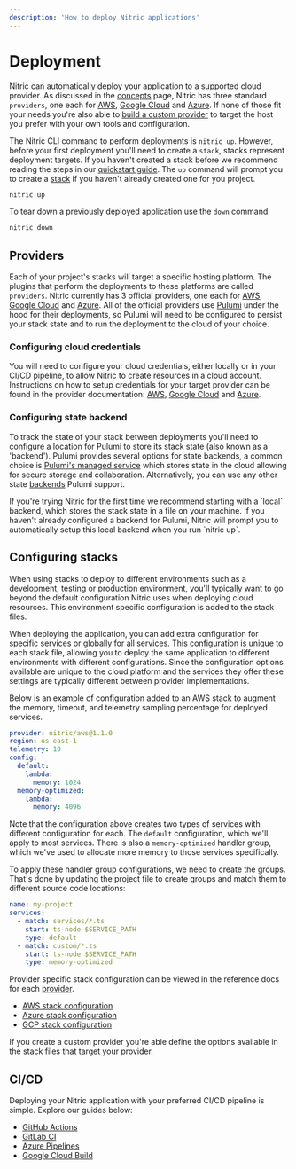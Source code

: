 ```yaml
---
description: 'How to deploy Nitric applications'
---
```


# Deployment

Nitric can automatically deploy your application to a supported cloud provider. As discussed in the [concepts](/concepts/how-nitric-works) page, Nitric has three standard `providers`, one each for [AWS](/reference/providers/aws), [Google Cloud](/reference/providers/gcp) and [Azure](/reference/providers/azure). If none of those fit your needs you're also able to [build a custom provider](/reference/providers/custom/building-custom-provider) to target the host you prefer with your own tools and configuration.

The Nitric CLI command to perform deployments is `nitric up`. However, before your first deployment you'll need to create a `stack`, stacks represent deployment targets. If you haven't created a stack before we recommend reading the steps in our [quickstart guide](/getting-started/quickstart#deploying-the-app). The `up` command will prompt you to create a <a href="/docs/concepts/project-structure#stack-files" target="_blank">stack</a> if you haven't already created one for you project.

```bash
nitric up
```

To tear down a previously deployed application use the `down` command.

```bash
nitric down
```

## Providers

Each of your project's stacks will target a specific hosting platform. The plugins that perform the deployments to these platforms are called `providers`. Nitric currently has 3 official providers, one each for [AWS](/reference/providers/aws), [Google Cloud](/reference/providers/gcp) and [Azure](/reference/providers/azure). All of the official providers use [Pulumi](https://pulumi.com) under the hood for their deployments, so Pulumi will need to be configured to persist your stack state and to run the deployment to the cloud of your choice.

### Configuring cloud credentials

You will need to configure your cloud credentials, either locally or in your CI/CD pipeline, to allow Nitric to create resources in a cloud account. Instructions on how to setup credentials for your target provider can be found in the provider documentation: [AWS](/reference/providers/aws), [Google Cloud](/reference/providers/gcp) and [Azure](/reference/providers/azure).

### Configuring state backend

To track the state of your stack between deployments you'll need to configure a location for Pulumi to store its stack state (also known as a 'backend'). Pulumi provides several options for state backends, a common choice is [Pulumi's managed service](https://www.pulumi.com/docs/concepts/state/#pulumi-cloud-backend) which stores state in the cloud allowing for secure storage and collaboration. Alternatively, you can use any other state [backends](https://www.pulumi.com/docs/concepts/state/#using-a-self-managed-backend) Pulumi support.

<Note>
  If you're trying Nitric for the first time we recommend starting with a
  `local` backend, which stores the stack state in a file on your machine. If
  you haven't already configured a backend for Pulumi, Nitric will prompt you to
  automatically setup this local backend when you run `nitric up`.
</Note>

## Configuring stacks

When using stacks to deploy to different environments such as a development, testing or production environment, you'll typically want to go beyond the default configuration Nitric uses when deploying cloud resources. This environment specific configuration is added to the stack files.

When deploying the application, you can add extra configuration for specific services or globally for all services. This configuration is unique to each stack file, allowing you to deploy the same application to different environments with different configurations. Since the configuration options available are unique to the cloud platform and the services they offer these settings are typically different between provider implementations.

Below is an example of configuration added to an AWS stack to augment the memory, timeout, and telemetry sampling percentage for deployed services.

```yaml {{ tag: "nitric.aws-deployment.yaml" }}
provider: nitric/aws@1.1.0
region: us-east-1
telemetry: 10
config:
  default:
    lambda:
      memory: 1024
  memory-optimized:
    lambda:
      memory: 4096
```

Note that the configuration above creates two types of services with different configuration for each. The `default` configuration, which we'll apply to most services. There is also a `memory-optimized` handler group, which we've used to allocate more memory to those services specifically.

To apply these handler group configurations, we need to create the groups. That's done by updating the project file to create groups and match them to different source code locations:

```yaml {{ tag: "nitric.yaml" }}
name: my-project
services:
  - match: services/*.ts
    start: ts-node $SERVICE_PATH
    type: default
  - match: custom/*.ts
    start: ts-node $SERVICE_PATH
    type: memory-optimized
```

Provider specific stack configuration can be viewed in the reference docs for each [provider](/reference/providers).

- [AWS stack configuration](/reference/providers/aws/configuration)
- [Azure stack configuration](/reference/providers/azure/configuration)
- [GCP stack configuration](/reference/providers/gcp/configuration)

<Note>
  If you create a custom provider you're able define the options available in
  the stack files that target your provider.
</Note>

## CI/CD

Deploying your Nitric application with your preferred CI/CD pipeline is simple. Explore our guides below:

- [GitHub Actions](/guides/deploying/github-actions)
- [GitLab CI](/guides/deploying/gitlab-ci)
- [Azure Pipelines](/guides/deploying/azure-pipelines)
- [Google Cloud Build](/guides/deploying/google-cloud-build)

